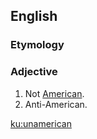 {{also|un-American}}
==English==

===Etymology===
{{prefix|un|American|lang=en}}

===Adjective===
{{en-adj}}
# Not [[American]].
# Anti-American.

[[ku:unamerican]]